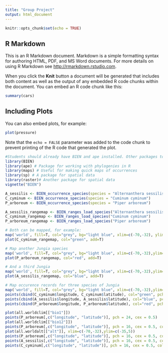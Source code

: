 ```yaml
---
title: "Group Project"
output: html_document
---
```


```r
knitr::opts_chunk$set(echo = TRUE)
```

## R Markdown

This is an R Markdown document. Markdown is a simple formatting syntax for authoring HTML, PDF, and MS Word documents. For more details on using R Markdown see <http://rmarkdown.rstudio.com>.

When you click the **Knit** button a document will be generated that includes both content as well as the output of any embedded R code chunks within the document. You can embed an R code chunk like this:

```r
summary(cars)
```

## Including Plots

You can also embed plots, for example:

```r
plot(pressure)
```

Note that the `echo = FALSE` parameter was added to the code chunk to prevent printing of the R code that generated the plot.
```r
#Students should already have BIEN and ape installed. Other packages to be loaded below should be included in R Studio. If not, install them!
library(BIEN)
library(ape) # Package for working with phylogenies in R
library(maps) # Useful for making quick maps of occurrences
library(sp) # A package for spatial data
library(raster)# Another package for spatial data 
vignette("BIEN")
```

```r
A_sessilis <- BIEN_occurrence_species(species = "Alternanthera sessilis")
C_cyminum <- BIEN_occurrence_species(species = "Cuminum cyminum")
P_arboreum <- BIEN_occurrence_species(species = "Piper arboreum")
```

```r
A_sessilis_rangemap <- BIEN_ranges_load_species("Alternanthera sessilis")
C_cyminum_rangemap <- BIEN_ranges_load_species("Cuminum cyminum")
P_arboreum_rangemap <- BIEN_ranges_load_species("Piper arboreum")
```

```r
# Both can be mapped, for example: 
map('world', fill=T, col="grey", bg="light blue", xlim=c(-70,-32), ylim=c(-35,5))
plot(C_cyminum_rangemap, col="green", add=T)
```

```r
# Map another Jungia species
map('world', fill=T, col="grey", bg="light blue", xlim=c(-70,-32),ylim=c(-35,5))
plot(P_arboreum_rangemap, col="red", add=T)
```

```r
# And a third Jungia
map('world', fill=T, col="grey", bg="light blue", xlim=c(-70,-32),ylim=c(-35,5))
plot(A_sessilis_rangemap, col="blue", add=T)
```

```r
# Map occurence records for three species of Jungia
map('world', fill=T, col="grey", bg="light blue", xlim=c(-70,-32),ylim=c(-35,5))
points(cbind(C_cyminum$longitude, C_cyminum$latitude), col="green", pch=20, cex=.8)
points(cbind(A_sessilis$longitude, A_sessilis$latitude), col="blue", pch=20, cex=.8)
points(cbind(P_arboreum$longitude, P_arboreum$latitude), col="red", pch=20, cex=.8)
```

```r
plot(all.worldclim[["bio1"]])
points(P_arboreum[,c("longitude", "latitude")], pch = 24, cex = 0.5)
plot(all.worldclim[["bio12"]])
points(P_arboreum[,c("longitude", "latitude")], pch = 16, cex = 0.5, col = "red")
plot(all.worldalt[["alt"]], xlim=c(-70,-32),ylim=c(-35,5))
points(P_arboreum[,c("longitude", "latitude")], pch = 16, cex = 0.5, col = "red")
points(A_sessilis[,c("longitude", "latitude")], pch = 16, cex = 0.5, col = "blue")
points(C_cyminum[,c("longitude", "latitude")], pch = 16, cex = 0.5, col = "green")
```